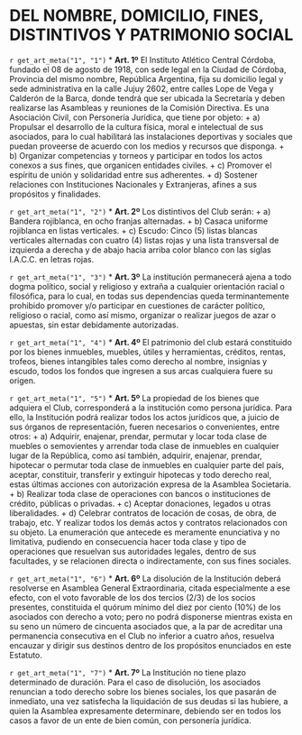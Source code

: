 # DEL NOMBRE, DOMICILIO, FINES, DISTINTIVOS Y PATRIMONIO SOCIAL {#cap1}

`r get_art_meta("1", "1")`
* **Art. 1º**
El Instituto Atlético Central Córdoba, fundado el 08 de agosto de 1918, con sede legal en la Ciudad de Córdoba, Provincia del mismo nombre, República Argentina, fija su domicilio legal y sede administrativa en la calle Jujuy 2602, entre calles Lope de Vega y Calderón de la Barca, donde tendrá que ser ubicada la Secretaría y deben realizarse las Asambleas y reuniones de la Comisión Directiva. Es una Asociación Civil, con Personería Jurídica, que tiene por objeto:
    + a) Propulsar el desarrollo de la cultura física, moral e intelectual de sus asociados, para lo cual habilitará las instalaciones deportivas y sociales que puedan proveerse de acuerdo con los medios y recursos que disponga.
    + b) Organizar competencias y torneos y participar en todos los actos conexos a sus fines, que organicen entidades civiles.
    + c) Promover el espíritu de unión y solidaridad entre sus adherentes.
    + d) Sostener relaciones con Instituciones Nacionales y Extranjeras, afines a sus propósitos y finalidades.

`r get_art_meta("1", "2")`
* **Art. 2º**
Los distintivos del Club serán:
    + a) Bandera rojiblanca, en ocho franjas alternadas.
    + b) Casaca uniforme rojiblanca en listas verticales.
    + c) Escudo: Cinco (5) listas blancas verticales alternadas con cuatro (4) listas rojas y una lista transversal de izquierda a derecha y de abajo hacia arriba color blanco con las siglas I.A.C.C. en letras rojas.

`r get_art_meta("1", "3")`
* **Art. 3º**
La institución permanecerá ajena a todo dogma político, social y religioso y extraña a cualquier orientación racial o filosófica, para lo cual, en todas sus dependencias queda terminantemente prohibido promover y/o participar en cuestiones de carácter político, religioso o racial, como así mismo, organizar o realizar juegos de azar o apuestas, sin estar debidamente autorizadas.

`r get_art_meta("1", "4")`
* **Art. 4º**
El patrimonio del club estará constituido por los bienes inmuebles, muebles, útiles y herramientas, créditos, rentas, trofeos, bienes intangibles tales como derecho al nombre, insignias y escudo, todos los fondos que ingresen a sus arcas cualquiera fuere su origen.

`r get_art_meta("1", "5")`
* **Art. 5º**
La propiedad de los bienes que adquiera el Club, corresponderá a la institución como persona jurídica. Para ello, la Institución podrá realizar todos los actos jurídicos que, a juicio de sus órganos de representación, fueren necesarios o convenientes, entre otros:
    + a) Adquirir, enajenar, prendar, permutar y locar toda clase de muebles o semovientes y arrendar toda clase de inmuebles en cualquier lugar de la República, como así también, adquirir, enajenar, prendar, hipotecar o permutar toda clase de inmuebles en cualquier parte del país, aceptar, constituir, transferir y extinguir hipotecas y todo derecho real, estas últimas acciones con autorización expresa de la Asamblea Societaria.
    + b) Realizar toda clase de operaciones con bancos o instituciones de crédito, públicas o privadas.
    + c) Aceptar donaciones, legados u otras liberalidades.
    + d) Celebrar contratos de locación de cosas, de obra, de trabajo, etc. Y realizar todos los demás actos y contratos relacionados con su objeto. La enumeración que antecede es meramente enunciativa y no limitativa, pudiendo en consecuencia hacer toda clase y tipo de operaciones que resuelvan sus autoridades legales, dentro de sus facultades, y se relacionen directa o indirectamente, con sus fines sociales.

`r get_art_meta("1", "6")`
* **Art. 6º**
La disolución de la Institución deberá resolverse en Asamblea General Extraordinaria, citada especialmente a ese efecto, con el voto favorable de los dos tercios (2/3) de los socios presentes, constituida el quórum mínimo del diez por ciento (10%) de los asociados con derecho a voto; pero no podrá disponerse mientras exista en su seno un número de cincuenta asociados que, a la par de acreditar una permanencia consecutiva en el Club no inferior a cuatro años, resuelva encauzar y dirigir sus destinos dentro de los propósitos enunciados en este Estatuto.

`r get_art_meta("1", "7")`
* **Art. 7º**
La Institución no tiene plazo determinado de duración. Para el caso de disolución, los asociados renuncian a todo derecho sobre los bienes sociales, los que pasarán de inmediato, una vez satisfecha la liquidación de sus deudas si las hubiere, a quien la Asamblea expresamente determinare, debiendo ser en todos los casos a favor de un ente de bien común, con personería jurídica.
